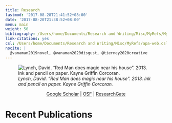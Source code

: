 ```yaml
---
title: Research
lastmod: '2017-08-28T21:41:52+08:00'
date: '2017-08-20T21:38:52+08:00'
menu: main
weight: 50
bibliography: /Users/home/Documents/Research and Writing/Misc/MyRefs/MyRefs.bib
link-citations: yes
csl: /Users/home/Documents/Research and Writing/Misc/MyRefs/apa-web.csl
nocite: |
  @vanaman2019novel, @vanaman2020disgust, @tierney2020creative
---
```


![<i>Lynch, David. “Red Man does magic near his house”. 2013. Ink and pencil on paper. Kayne Griffin Corcoran.</i>](/img/manydf.jpeg)

<center>

[Google Scholar]( https://scholar.google.com/citations?user=dQ_TbawAAAAJ&hl=en) | [OSF](https://osf.io/4hz9q/) | [ResearchGate](https://www.researchgate.net/profile/Matthew_Vanaman)

</center>

<div style="padding-left: 4em; text-indent: -4em;">

# Recent Publications


